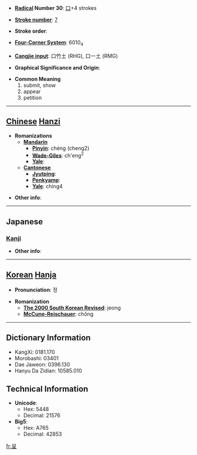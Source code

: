 * '''[[Wiktionary:Chinese radical index| Radical]] Number 30''': [[Wiktionary:Chinese radical index 口|口]]+4 strokes

* '''[[Wiktionary:Chinese total strokes index|Stroke number]]''': [[Wiktionary:Chinese total strokes index 7|7]]

* '''Stroke order''': 

* '''[[Wiktionary:Chinese four corner index|Four-Corner System]]''': 6010<sub>4</sub>

* '''[[Wiktionary:Chinese Cangjie index|Cangjie input]]''': 口竹土 (RHG), 口一土 (RMG)

* '''Graphical Significance and Origin''': 

* '''Common Meaning'''
*#submit, show
*# appear
*# petition


----

== [[Chinese]] [[Hanzi]] ==

* '''Romanizations'''
** '''[[Mandarin]]'''
*** '''[[Pinyin]]''': chéng (cheng2)
*** '''[[Wade-Giles]]''': ch'eng<sup>2</sup>
*** '''[[Yale]]''': 
** '''[[Cantonese]]'''
*** '''[[Jyutping]]''':
*** '''[[Penkyamp]]''': 
*** '''[[Yale]]''': ching4

* '''Other info''': 

----

==Japanese==
===[[Kanji]]===
{{kanji|on readings=[[てい]] (tei)|kun readings=[[しめす]] (shimesu)}}

* '''Other info''':  

----

== [[Korean]] [[Hanja]] ==

* '''Pronunciation''': 정

* '''Romanization'''
** '''[[The 2000 South Korean Revised Romanization|The 2000 South Korean Revised]]''': jeong
** '''[[McCune-Reischauer]]''': chŏng

----

== Dictionary Information ==

* KangXi: 0181.170
* Morobashi: 03401
* Dae Jaweon: 0396.130
* Hanyu Da Zidian: 10585.010

== Technical Information ==

* '''Unicode''':
** Hex: 5448
** Decimal: 21576
* '''Big5''':
** Hex: A765
** Decimal: 42853

[[fr:呈]]